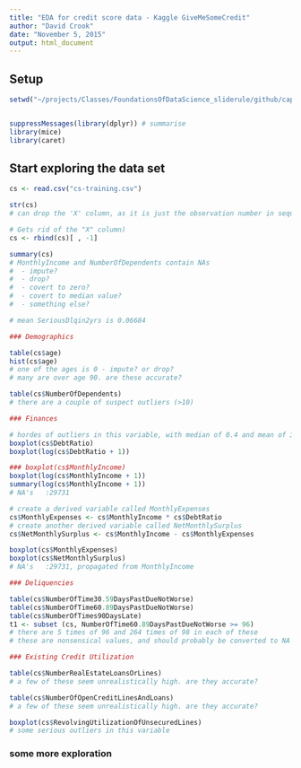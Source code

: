```yaml
---
title: "EDA for credit score data - Kaggle GiveMeSomeCredit"
author: "David Crook"
date: "November 5, 2015"
output: html_document
---
```


## Setup

```r
setwd("~/projects/Classes/FoundationsOfDataScience_sliderule/github/capstone/GiveMeSomeCredit")


suppressMessages(library(dplyr)) # summarise
library(mice)
library(caret)

```

## Start exploring the data set

```r
cs <- read.csv("cs-training.csv")

str(cs)
# can drop the 'X' column, as it is just the observation number in sequence

# Gets rid of the "X" column)
cs <- rbind(cs)[ , -1]  

summary(cs)
# MonthlyIncome and NumberOfDependents contain NAs
#  - impute? 
#  - drop?
#  - covert to zero?
#  - covert to median value?
#  - something else?

# mean SeriousDlqin2yrs is 0.06684

### Demographics

table(cs$age)
hist(cs$age)
# one of the ages is 0 - impute? or drop?
# many are over age 90. are these accurate?

table(cs$NumberOfDependents)
# there are a couple of suspect outliers (>10)

### Finances

# hordes of outliers in this variable, with median of 0.4 and mean of 353
boxplot(cs$DebtRatio)
boxplot(log(cs$DebtRatio + 1))

### boxplot(cs$MonthlyIncome)
boxplot(log(cs$MonthlyIncome + 1))
summary(log(cs$MonthlyIncome + 1))
# NA's   :29731

# create a derived variable called MonthlyExpenses 
cs$MonthlyExpenses <- cs$MonthlyIncome * cs$DebtRatio
# create another derived variable called NetMonthlySurplus
cs$NetMonthlySurplus <- cs$MonthlyIncome - cs$MonthlyExpenses

boxplot(cs$MonthlyExpenses)
boxplot(cs$NetMonthlySurplus)
# NA's   :29731, propagated from MonthlyIncome

### Deliquencies

table(cs$NumberOfTime30.59DaysPastDueNotWorse)
table(cs$NumberOfTime60.89DaysPastDueNotWorse)
table(cs$NumberOfTimes90DaysLate)
t1 <- subset (cs, NumberOfTime60.89DaysPastDueNotWorse >= 96)
# there are 5 times of 96 and 264 times of 98 in each of these
# these are nonsensical values, and should probably be converted to NA

### Existing Credit Utilization

table(cs$NumberRealEstateLoansOrLines)
# a few of these seem unrealistically high. are they accurate?

table(cs$NumberOfOpenCreditLinesAndLoans)
# a few of these seem unrealistically high. are they accurate?

boxplot(cs$RevolvingUtilizationOfUnsecuredLines)
# some serious outliers in this variable


```

### some more exploration

